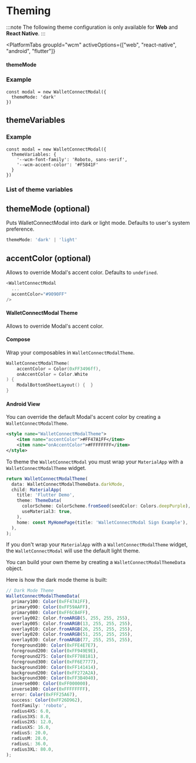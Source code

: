 

# Theming

:::note
The following theme configuration is only available for **Web** and **React Native**.
:::

<PlatformTabs
	groupId="wcm"
	activeOptions={["web", "react-native", "android", "flutter"]}
>
<PlatformTabItem value="web">

#### themeMode

<ThemeModePartial />

### Example

```tsx
const modal = new WalletConnectModal({
  themeMode: 'dark'
})
```

## themeVariables

<ThemeVariablesPartial />

### Example

```tsx
const modal = new WalletConnectModal({
  themeVariables: {
    '--wcm-font-family': 'Roboto, sans-serif',
    '--wcm-accent-color': '#F5841F'
  }
})
```

### List of theme variables

<WcModalThemeVariablesTable />

</PlatformTabItem>
<PlatformTabItem value="react-native">

## themeMode (optional)

Puts WalletConnectModal into dark or light mode. Defaults to user's system preference.

```ts
themeMode: 'dark' | 'light'
```

## accentColor (optional)

Allows to override Modal's accent color. Defaults to `undefined`.

```ts
<WalletConnectModal
  ...
  accentColor="#9090FF"
/>
```

</PlatformTabItem>

<PlatformTabItem value="android">

#### WalletConnectModal Theme

Allows to override Modal's accent color.

#### Compose

Wrap your composables in `WalletConnectModalTheme`.

```kotlin
WalletConnectModalTheme(
    accentColor = Color(0xFF3496ff),
    onAccentColor = Color.White
) {
    ModalBottomSheetLayout() {  }
}
```

#### Android View

You can override the default Modal's accent color by creating a `WalletConnectModalTheme`.

```xml
<style name="WalletConnectModalTheme">
    <item name="accentColor">#FF47A1FF</item>
    <item name="onAccentColor">#FFFFFFFF</item>
</style>
```

</PlatformTabItem>

<PlatformTabItem value="flutter">

To theme the `WalletConnectModal` you must wrap your `MaterialApp` with a `WalletConnectModalTheme` widget.

```javascript
return WalletConnectModalTheme(
  data: WalletConnectModalThemeData.darkMode,
  child: MaterialApp(
    title: 'Flutter Demo',
    theme: ThemeData(
      colorScheme: ColorScheme.fromSeed(seedColor: Colors.deepPurple),
      useMaterial3: true,
    ),
    home: const MyHomePage(title: 'WalletConnectModal Sign Example'),
  ),
);
```

If you don't wrap your `MaterialApp` with a `WalletConnectModalTheme` widget, the `WalletConnectModal` will use the default light theme.

You can build your own theme by creating a `WalletConnectModalThemeData` object.

Here is how the dark mode theme is built:

```javascript
// Dark Mode Theme
WalletConnectModalThemeData(
  primary100: Color(0xFF47A1FF),
  primary090: Color(0xFF59AAFF),
  primary080: Color(0xFF6CB4FF),
  overlay002: Color.fromARGB(5, 255, 255, 255),
  overlay005: Color.fromARGB(13, 255, 255, 255),
  overlay010: Color.fromARGB(26, 255, 255, 255),
  overlay020: Color.fromARGB(51, 255, 255, 255),
  overlay030: Color.fromARGB(77, 255, 255, 255),
  foreground100: Color(0xFFE4E7E7),
  foreground200: Color(0xFF949E9E),
  foreground275: Color(0xFF788181),
  foreground300: Color(0xFF6E7777),
  background100: Color(0xFF141414),
  background200: Color(0xFF272A2A),
  background300: Color(0xFF3B4040),
  inverse000: Color(0xFF000000),
  inverse100: Color(0xFFFFFFFF),
  error: Color(0xFFF25A67),
  success: Color(0xFF26D962),
  fontFamily: 'roboto',
  radius4XS: 6.0,
  radius3XS: 8.0,
  radius2XS: 12.0,
  radiusXS: 16.0,
  radiusS: 20.0,
  radiusM: 28.0,
  radiusL: 36.0,
  radius3XL: 80.0,
);
```

</PlatformTabItem>

</PlatformTabs>
